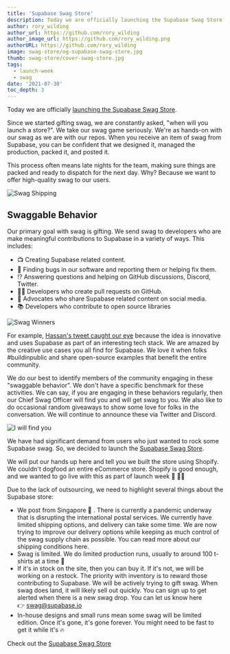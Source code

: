 ```yaml
---
title: 'Supabase Swag Store'
description: Today we are officially launching the Supabase Swag Store.
author: rory_wilding
author_url: https://github.com/rory_wilding
author_image_url: https://github.com/rory_wilding.png
authorURL: https://github.com/rory_wilding
image: swag-store/og-supabase-swag-store.jpg
thumb: swag-store/cover-swag-store.jpg
tags:
  - launch-week
  - swag
date: '2021-07-30'
toc_depth: 3
---
```


Today we are officially [launching the Supabase Swag Store](https://store.supabase.com/).

Since we started gifting swag, we are constantly asked, "when will you launch a store?". 
We take our swag game seriously. We're as hands-on with our swag as we are with our repos. 
When you receive an item of swag from Supabase, you can be confident that we designed it, managed the production, packed it, and posted it.


This process often means late nights for the team, making sure things are packed and ready to dispatch for the next day. 
Why? Because we want to offer high-quality swag to our users.

![Swag Shipping](/new/images/blog/swag-store/swag-shipping.jpg)


## Swaggable Behavior

Our primary goal with swag is gifting. We send swag to developers who are make meaningful contributions to Supabase in a variety of ways. 
This includes:

- 📺 Creating Supabase related content.
- 🐛 Finding bugs in our software and reporting them or helping fix them.
- ⁉️ Answering questions and helping on GitHub discussions, Discord, Twitter.
- 👨‍💻 Developers who create pull requests on GitHub.
- 📲 Advocates who share Supabase related content on social media.
- 📚 Developers who contribute to open source libraries

![Swag Winners](/new/images/blog/swag-store/swag-winners.png)

For example, [Hassan's tweet caught our eye](https://twitter.com/Nutlope/status/1389082406477463557) because the idea is 
innovative and uses Supabase as part of an interesting tech stack. We are amazed by the creative use cases you all find for Supabase. 
We love it when folks #buildinpublic and share open-source examples that benefit the entire community.

We do our best to identify members of the community engaging in these "swaggable behavior". 
We don't have a specific benchmark for these activities. We can say, if you are engaging in these behaviors regularly, 
then our Chief Swag Officer will find you and will get swag to you. We also like to do occasional random giveaways to 
show some love for folks in the conversation. We will continue to announce these via Twitter and Discord.

![I will find you](/new/images/blog/swag-store/i-will-find-you-meme.jpg)

We have had significant demand from users who just wanted to rock some Supabase swag. 
So, we decided to launch the [Supabase Swag Store](https://store.supabase.com/).

We will put our hands up here and tell you we built the store using Shopify. We couldn't dogfood an entire eCommerce store. 
Shopify is good enough, and we wanted to go live with this as part of launch week 🚀 👩‍🚀

Due to the lack of outsourcing, we need to highlight several things about the Supabase store:

- We post from Singapore 💌 . There is currently a pandemic underway that is disrupting the international postal services. We currently have limited shipping options, and delivery can take some time. We are now trying to improve our delivery options while keeping as much control of the swag supply chain as possible. You can read more about our shipping conditions here.
- Swag is limited. We do limited production runs, usually to around 100 t-shirts at a time 👕
- If it's in stock on the site, then you can buy it. If it's not, we will be working on a restock. The priority with inventory is to reward those contributing to Supabase. We will be actively trying to gift swag. When swag does land, it will likely sell out quickly. You can sign up to get alerted when there is a new swag drop. You can let us know here 👉 [swag@supabase.io](mailto:swag@supabase.io)
- In-house designs and small runs mean some swag will be limited edition. Once it's gone, it's gone forever. You might need to be fast to get it while it's 🔥

Check out the [Supabase Swag Store](https://store.supabase.com/)